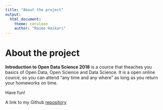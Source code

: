```yaml
---
title: "About the project"
output:
  html_document:
    theme: cerulean
    author: "Raimo Haikari"
---
```


# About the project

<b>Introduction to Open Data Science 2018</b> is a cource that theaches you basics of Open Data, Open Science and Data Science. It is a open online cource, so you can attend "any time and any where" as long as you return your homeworks on time.

Have fun!

A link to my Github <a href="https://raimohaikari.github.io/IODS-project/" target="_blank">repository</a>